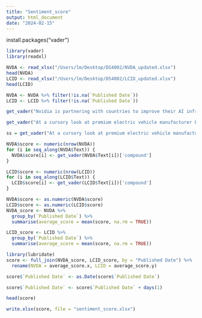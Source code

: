 ```yaml
---
title: "Sentiment_score"
output: html_document
date: "2024-02-15"
---
```


install.packages("vader")
```r
library(vader)
library(readxl)
```

```r
NVDA <- read_xlsx("/Users/lm/Desktop/DS4002/NVDA_updated.xlsx")
head(NVDA)
LCID <- read_xlsx("/Users/lm/Desktop/DS4002/LCID_updated.xlsx")
head(LCID)
```

```r
NVDA <- NVDA %>% filter(!is.na(`Published Date`))
LCID <- LCID %>% filter(!is.na(`Published Date`))
```


```r
get_vader("Nvidia is partnering with countries to improve their AI infrastructure.")
```

```r
get_vader("At a cursory look at premium electric vehicle manufacturer Lucid Group (NASDAQ: LCID ), it's easy to become discouraged. Over the past 52 weeks, its equity shares suffered a devastating loss of more than 72%.")

ss = get_vader("At a cursory look at premium electric vehicle manufacturer Lucid Group (NASDAQ: LCID ), it's easy to become discouraged. Over the past 52 weeks, its equity shares suffered a devastating loss of more than 72%.")['compound'] # the positive score
```

```r
NVDA$score <- numeric(nrow(NVDA))
for (i in seq_along(NVDA$Text)) {
  NVDA$score[i] <- get_vader(NVDA$Text[i])['compound']
}
```

```r
LCID$score <- numeric(nrow(LCID))
for (i in seq_along(LCID$Text)) {
  LCID$score[i] <- get_vader(LCID$Text[i])['compound']
}
```

```r
NVDA$score <- as.numeric(NVDA$score)
LCID$score <- as.numeric(LCID$score)
NVDA_score <- NVDA %>%
  group_by(`Published Date`) %>%
  summarise(average_score = mean(score, na.rm = TRUE))

LCID_score <- LCID %>%
  group_by(`Published Date`) %>%
  summarise(average_score = mean(score, na.rm = TRUE))
```

```r
library(lubridate)
score <- full_join(NVDA_score, LCID_score, by = "Published Date") %>%
  rename(NVDA = average_score.x, LCID = average_score.y)

score$`Published Date` <- as.Date(score$`Published Date`)

score$`Published Date` <- score$`Published Date` + days(1)

head(score)
```


```r
write.xlsx(score, file = "sentiment_score.xlsx")
```
